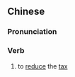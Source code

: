 {{also|轻赋}}
==Chinese==
{{zh-forms|s=轻赋}}

===Pronunciation===
{{zh-pron
|m=qīngfù
|c=hing1 fu3
|cat=v
}}

===Verb===
{{zh-verb}}

# {{lb|zh|literary|historical}} to [[reduce]] the [[tax]]